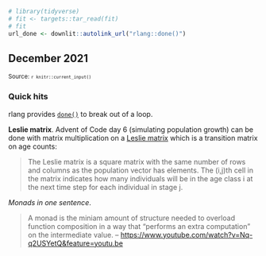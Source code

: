 <!--- Timestamp to trigger book rebuilds: `r Sys.time()` --->

```r
# library(tidyverse)
# fit <- targets::tar_read(fit)
# fit
url_done <- downlit::autolink_url("rlang::done()")

```


## December 2021

<small>Source: <code>`r knitr::current_input()`</code></small>

### Quick hits

rlang provides [`done()`](`r url_done`) to break out of a loop.


**Leslie matrix**. Advent of Code day 6 (simulating population growth) can be done with
matrix multiplication on a [Leslie
matrix](https://en.wikipedia.org/wiki/Leslie_matrix) which is a
transition matrix on age counts:

> The Leslie matrix is a square matrix with the same number of rows and
> columns as the population vector has elements. The (i,j)th cell in the
> matrix indicates how many individuals will be in the age class i at
> the next time step for each individual in stage j.


*Monads in one sentence*.

> A monad is the miniam amount of structure needed to overload function
> composition in a way that "performs an extra computation" on the
> intermediate value. 
> -- <https://www.youtube.com/watch?v=Nq-q2USYetQ&feature=youtu.be>
